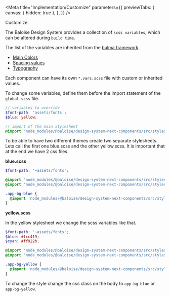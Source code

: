 
<Meta
  title="Implementation/Customize"
  parameters={{
    previewTabs: {
      canvas: { hidden: true },
    },
  }}
/>

<bal-doc-banner id="testing" subtitle="Implementation">Customize</bal-doc-banner>

The Baloise Design System provides a collection of `scss variables`, which can be altered during `build time`.

The list of the variables are inherited from the [bulma framework](https://bulma.io/documentation/customize/variables/).

- [Main Colors](https://github.com/baloise/design-system/tree/master/packages/components/src/styles/utilities/variables/colors.scss)
- [Spacing values](https://github.com/baloise/design-system/tree/master/packages/components/src/styles/utilities/variables/spacing.scss)
- [Typography](https://github.com/baloise/design-system/tree/master/packages/components/src/styles/utilities/variables/typography.scss)

Each component can have its own `*.vars.scss` file with custom or inherited values.

To change some variables, define them before the import statement of the `global.scss` file.

```scss
// variables to override
$font-path: 'assets/fonts';
$blue: yellow;

// import of the main stylesheet
@import 'node_modules/@baloise/design-system-next-components/src/styles/global.scss';
```

To be able to have two different themes create two separate stylesheets. Lets call the first one blue.scss and the other yellow.scss.
It is important that at the end we have 2 css files.

**blue.scss**

```scss
$font-path: '~assets/fonts';

@import 'node_modules/@baloise/design-system-next-components/src/styles/global.base';
@import 'node_modules/@baloise/design-system-next-components/src/styles/global.utilities';

.app-bg-blue {
  @import 'node_modules/@baloise/design-system-next-components/src/styles/global.core';
}
```

**yellow.scss**

In the yellow stylesheet we change the scss variables like that.

```scss
$font-path: '~assets/fonts';
$blue: #fcc419;
$cyan: #ff922b;

@import 'node_modules/@baloise/design-system-next-components/src/styles/global.base';
@import 'node_modules/@baloise/design-system-next-components/src/styles/global.utilities';

.app-bg-yellow {
  @import 'node_modules/@baloise/design-system-next-components/src/styles/global.core';
}
```

To change the style change the css class on the body to `app-bg-blue` or `app-bg-yellow`.

<bal-doc-github link="/stories/implementation/21-customize.stories.mdx"></bal-doc-github>
